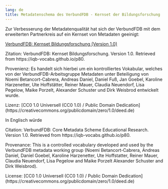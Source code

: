 ```yaml
---
lang: de
title: Metadatenschema des VerbundFDB - Kernset der Bildungsforschung
---
```


Zur Verbesserung der Metadatenqualität hat sich der VerbundFDB mit dem erweiterten Partnerkreis auf ein Kernset von Metadaten geeinigt:

[VerbundFDB: Kernset Bildungsforschung (Version 1.0)](https://iqb-vocabs.github.io/p80/)

Zitation:
VerbundFDB: Kernset Bildungsforschung. Version 1.0. Retrieved from https://iqb-vocabs.github.io/p80. 

Provenienz:
Es handelt sich hierbei um ein kontrolliertes Vokabular, welches von der VerbundFDB-Arbeitsgruppe Metadaten unter Beteiligung von Noemi Betancort-Cabrera, Andreas Daniel, Daniel Fuß, Jan Goebel, Karoline Harzenetter, Ute Hoffstätter, Reiner Mauer, Claudia Neuendorf, Lisa Pegelow, Maike Porzelt, Alexander Schuster und Dirk Weisbrod entwickelt wurde.

Lizenz:
[CC0 1.0 Universell (CC0 1.0) / Public Domain Dedication] (https://creativecommons.org/publicdomain/zero/1.0/deed.de)

In Englisch würde

Citation:
VerbundFDB: Core Metadata Scheme Educational Research. Version 1.0. Retrieved from https://iqb-vocabs.github.io/p80.

Provenance:
This is a controlled vocabulary developed and used by the VerbundFDB metadata working group (Noemi Betancort-Cabrera, Andreas Daniel, Daniel Goebel, Karoline Harzenetter, Ute Hoffstatter, Reiner Mauer, Claudia Neuendorf, Lisa Pegelow and Maike Porzelt Alexander Schuster and Dirk Weisbrod).

License:
[CC0 1.0 Universell (CC0 1.0) / Public Domain Dedication] (https://creativecommons.org/publicdomain/zero/1.0/deed.de)